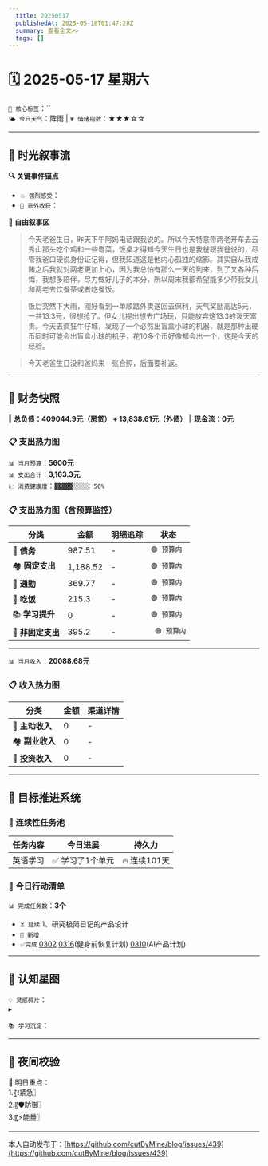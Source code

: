 ```yaml
---
  title: 20250517
  publishedAt: 2025-05-18T01:47:28Z
  summary: 查看全文>>
  tags: []
---
```


# 🗓️ 2025-05-17 星期六  
`🔑 核心标签`：``  
`🌤️ 今日天气`：阵雨 | `💗 情绪指数`：★★★☆☆   

---


## 🌊 **时光叙事流**
**🔍 关键事件锚点**  
- `💥 强烈感受`：                  
- `🎉 意外收获`：         

**📖 自由叙事区**  
> 今天老爸生日，昨天下午阿妈电话跟我说的。所以今天特意带两老开车去云秀山那头吃个鸡和一些粤菜，饭桌才得知今天生日也是我爸跟我爸说的，尽管我爸口硬说身份证记得，但我知道这是他内心孤独的缩影。其实自从我戒赌之后我就对两老更加上心，因为我总怕有那么一天的到来，到了又各种后悔，我想多陪伴，尽力做好儿子的本分，所以周末我都希望能多少带我女儿和两老去饮餐茶或者吃餐饭。

> 饭后突然下大雨，刚好看到一单顺路外卖送回去保利，天气奖励高达5元，一共13.3元，很想抢了。但女儿提出想去广场玩，只能放弃这13.3的泼天富贵。今天去疯狂牛仔城，发现了一个必然出盲盒小球的机器，就是那种出硬币同时可能会出盲盒小球的机子，花10多个币好像都会出一个，这是今天的经验。

> 今天老爸生日没和爸妈来一张合照，后面要补返。

---

## 💸 **财务快照**
‖ **总负债：409044.9元（房贷） + 13,838.61元（外债）**
‖ **现金流：0元**

### 📋 支出热力图

`📊 当月预算`：**5600元**  
`📊 支出合计`：**3,163.3元**  
`💹 消费健康度`：`▓▓▓▓▓░░░░░ 56%`  
### 📋 支出热力图（含预算监控）
| 分类         | 金额    | 明细追踪                  | 状态           |
|--------------|---------|---------------------------|----------------|
| 🏦 **债务**    | 987.51   | -    | `🟢 预算内`   |
| 🏘️ **固定支出** | 1,188.52     |  -  | `🟢 预算内`     |
| 🚌 **通勤**     | 369.77     | -     | `🟢 预算内`     |
| 🍜 **吃饭**     |  215.3   | - | `🟢 预算内`   |
| 📚 **学习提升** | 0      | -      | `🟢 预算内`     |
| 🎲 **非固定支出** | 395.2     |  -  | ` 🟢 预算内`  |
---

`📊 当月收入`：**20088.68元**  

### 📋 收入热力图
| 分类         | 金额    | 渠道详情             |
|--------------|---------|-------------------------|
| 🏦 **主动收入**  | 0                | -        |
| 🏘️ **副业收入**  | 0                | -        |
| 🚌 **投资收入**  | 0                | -        |



---

## 🎯 **目标推进系统**

### 🔄 连续性任务池
| 任务内容                | 今日进展          | 持久力     |
|-------------------------|-------------------|------------|
| 英语学习         | ✅ 学习了1个单元 | 🔥 连续101天  |



### 📌 今日行动清单

`📊 完成任务数`：**3个**  
- `⏳ 延续` 1、研究极简日记的产品设计             
- `🚩 新增`   
- `✅完成` [0302](note://WEB9685e40ae7a6464db1196641a1ffd0ee)   [0316](note://WEBc1fcc89ec3e741538b703e8017b38c9f)(健身前恢复计划)  [0310](note://WEBfc89f9187c014fbe9fab88e2d09b4bde)(AI产品计划)


---

## 🌌 **认知星图**
`💡 灵感碎片`：  
▸ 


`📚 学习沉淀`：  
>    

---

## 🌃 夜间校验

🚀 明日重点：  
1.〖❗紧急〗  
2.〖🛡️防御〗  
3.〖⚡能量〗

---
本人自动发布于：[https://github.com/cutByMine/blog/issues/439](https://github.com/cutByMine/blog/issues/439)

